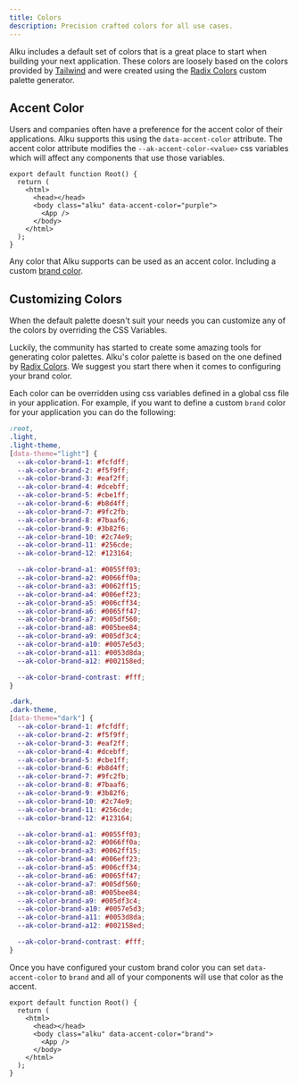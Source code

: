 ```yaml
---
title: Colors
description: Precision crafted colors for all use cases.
---
```



Alku includes a default set of colors that is a great place to start when building your next application. These colors are loosely based on the colors provided by [Tailwind](https://tailwindcss.com/docs/customizing-colors) and were created using the [Radix Colors](https://www.radix-ui.com/colors/custom) custom palette generator.

<PaintChips />

## Accent Color

Users and companies often have a preference for the accent color of their applications. Alku supports this using the `data-accent-color` attribute. The accent color attribute modifies the `--ak-accent-color-<value>` css variables which will affect any components that use those variables.

```tsx title="root.tsx" ins="class="alku"" ins="data-accent-color="purple""
export default function Root() {
  return (
    <html>
      <head></head>
      <body class="alku" data-accent-color="purple">
        <App />
      </body>
    </html>
  );
}
```

Any color that Alku supports can be used as an accent color. Including a custom [brand color](/concepts/colors#branding).

<AccentColorDemo />

## Customizing Colors

When the default palette doesn't suit your needs you can customize any of the colors by overriding the CSS Variables.

Luckily, the community has started to create some amazing tools for generating color palettes. Alku's color palette is based on the one defined by [Radix Colors](https://www.radix-ui.com/colors/custom). We suggest you start there when it comes to configuring your brand color.

Each color can be overridden using css variables defined in a global css file in your application. For example, if you want to define a custom `brand` color for your application you can do the following:

```css title="global.css"
:root,
.light,
.light-theme,
[data-theme="light"] {
  --ak-color-brand-1: #fcfdff;
  --ak-color-brand-2: #f5f9ff;
  --ak-color-brand-3: #eaf2ff;
  --ak-color-brand-4: #dcebff;
  --ak-color-brand-5: #cbe1ff;
  --ak-color-brand-6: #b8d4ff;
  --ak-color-brand-7: #9fc2fb;
  --ak-color-brand-8: #7baaf6;
  --ak-color-brand-9: #3b82f6;
  --ak-color-brand-10: #2c74e9;
  --ak-color-brand-11: #256cde;
  --ak-color-brand-12: #123164;

  --ak-color-brand-a1: #0055ff03;
  --ak-color-brand-a2: #0066ff0a;
  --ak-color-brand-a3: #0062ff15;
  --ak-color-brand-a4: #006eff23;
  --ak-color-brand-a5: #006cff34;
  --ak-color-brand-a6: #0065ff47;
  --ak-color-brand-a7: #005df560;
  --ak-color-brand-a8: #005bee84;
  --ak-color-brand-a9: #005df3c4;
  --ak-color-brand-a10: #0057e5d3;
  --ak-color-brand-a11: #0053d8da;
  --ak-color-brand-a12: #002158ed;

  --ak-color-brand-contrast: #fff;
}

.dark,
.dark-theme,
[data-theme="dark"] {
  --ak-color-brand-1: #fcfdff;
  --ak-color-brand-2: #f5f9ff;
  --ak-color-brand-3: #eaf2ff;
  --ak-color-brand-4: #dcebff;
  --ak-color-brand-5: #cbe1ff;
  --ak-color-brand-6: #b8d4ff;
  --ak-color-brand-7: #9fc2fb;
  --ak-color-brand-8: #7baaf6;
  --ak-color-brand-9: #3b82f6;
  --ak-color-brand-10: #2c74e9;
  --ak-color-brand-11: #256cde;
  --ak-color-brand-12: #123164;

  --ak-color-brand-a1: #0055ff03;
  --ak-color-brand-a2: #0066ff0a;
  --ak-color-brand-a3: #0062ff15;
  --ak-color-brand-a4: #006eff23;
  --ak-color-brand-a5: #006cff34;
  --ak-color-brand-a6: #0065ff47;
  --ak-color-brand-a7: #005df560;
  --ak-color-brand-a8: #005bee84;
  --ak-color-brand-a9: #005df3c4;
  --ak-color-brand-a10: #0057e5d3;
  --ak-color-brand-a11: #0053d8da;
  --ak-color-brand-a12: #002158ed;

  --ak-color-brand-contrast: #fff;
}
```

Once you have configured your custom brand color you can set `data-accent-color` to `brand` and all of your components will use that color as the accent.

```tsx title="root.tsx" ins="data-accent-color="brand""
export default function Root() {
  return (
    <html>
      <head></head>
      <body class="alku" data-accent-color="brand">
        <App />
      </body>
    </html>
  );
}
```
